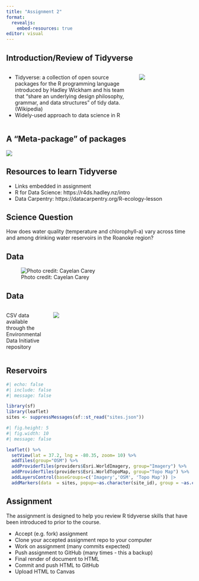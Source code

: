 ```yaml
---
title: "Assignment 2"
format: 
  revealjs:
    embed-resources: true
editor: visual
---
```


## Introduction/Review of Tidyverse

:::: {.columns}

::: {.column width="70%"}
- Tidyverse: a collection of open source packages for the R programming language introduced by Hadley Wickham and his team that "share an underlying design philosophy, grammar, and data structures" of tidy data. (Wikipedia)
- Widely-used approach to data science in R 
:::

::: {.column width="30%"}
![](img/book-cover.png)
:::
::::

## A "Meta-package" of packages

![](img/packages.png)

## Resources to learn Tidyverse

- Links embedded in assignment
- R for Data Science: https://r4ds.hadley.nz/intro
- Data Carpentry: https://datacarpentry.org/R-ecology-lesson

## Science Question

How does water quality (temperature and chlorophyll-a) vary across time and among drinking water reservoirs in the Roanoke region?

## Data

![Photo credit: Cayelan Carey](img/ctd.png)

## Data

:::: {.columns}

::: {.column width="22%"}
CSV data available through the Environmental Data Initiative repository
:::
::: {.column width="78%"}
![](img/edi.png)
:::
::::

## Reservoirs

```r
#| echo: false
#| include: false
#| message: false

library(sf)
library(leaflet)
sites <- suppressMessages(sf::st_read("sites.json"))
```

```r
#| fig.height: 5
#| fig.width: 10
#| message: false

leaflet() %>%
  setView(lat = 37.2, lng = -80.35, zoom= 10) %>%
  addTiles(group="OSM") %>%
  addProviderTiles(providers$Esri.WorldImagery, group="Imagery") %>%
  addProviderTiles(providers$Esri.WorldTopoMap, group="Topo Map") %>%
  addLayersControl(baseGroups=c('Imagery','OSM', 'Topo Map')) |> 
  addMarkers(data  = sites, popup=~as.character(site_id), group = ~as.character(Partner), clusterOptions = markerClusterOptions())
```

## Assignment

The assignment is designed to help you review R tidyverse skills that have been introduced to prior to the course.

-   Accept (e.g. fork) assignment
-   Clone your accepted assignment repo to your computer
-   Work on assignment (many commits expected)
-   Push assignment to GitHub (many times - this a backup)
-   Final render of document to HTML
-   Commit and push HTML to GitHub
-   Upload HTML to Canvas
